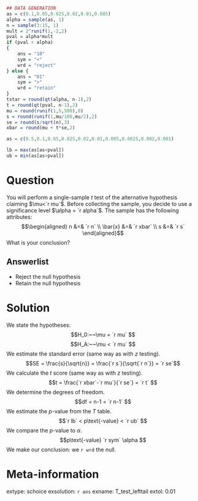 ```r
## DATA GENERATION
as = c(0.1,0.05,0.025,0.02,0.01,0.005)
alpha = sample(as, 1)
n = sample(3:15, 1)
mult = 2^runif(1,-2,2)
pval = alpha*mult
if (pval < alpha)
{
    ans = "10"
    sym = "<"
    wrd = "reject"
} else {
    ans = "01"
    sym = ">"
    wrd = "retain"
}
tstar = round(qt(alpha, n-1),2)
t = round(qt(pval, n-1),2)
mu = round(runif(1,5,500),0)
s = round(runif(1,mu/100,mu/2),2)
se = round(s/sqrt(n),3)
xbar = round(mu + t*se,2)

as = c(0.5,0.1,0.05,0.025,0.02,0.01,0.005,0.0025,0.002,0.001)

lb = max(as[as<pval])
ub = min(as[as>pval])
```

Question
========

You will perform a single-sample $t$ test of the alternative hypothesis claiming $\mu<`r mu`$. Before collecting the sample, you decide to use a significance level $\alpha = `r alpha`$.  The sample has the following attributes:
$$\begin{aligned}
n &=& `r n` \\
\bar{x} &=& `r xbar` \\
s &=& `r s`
\end{aligned}$$
What is your conclusion?

Answerlist
----------
* Reject the null hypothesis
* Retain the null hypothesis


Solution
========

We state the hypotheses:
$$H_0:~~\mu = `r mu` $$
$$H_A:~~\mu < `r mu` $$
We estimate the standard error (same way as with $z$ testing).
$$SE = \frac{s}{\sqrt{n}} =  \frac{`r s`}{\sqrt{`r n`}} = `r se`$$
We calculate the $t$ score (same way as with $z$ testing).
$$t = \frac{`r xbar`-`r mu`}{`r se`} = `r t` $$
We determine the degrees of freedom.
$$df = n-1 = `r n-1` $$
We estimate the $p$-value from the $T$ table.
$$`r lb` < p\text{-value} < `r ub` $$
We compare the $p$-value to $\alpha$.
$$p\text{-value} `r sym` \alpha $$
We make our conclusion: we `r wrd` the null. 


Meta-information
============
extype: schoice
exsolution: `r ans`
exname: T_test_lefttail
extol: 0.01
